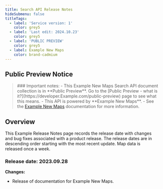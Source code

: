 ```yaml
---
title: Search API Release Notes
hideSubmenu: false
titleTags:
  - label: 'Service version: 1'
    color: grey5
  - label: 'Last edit: 2024.10.23'
    color: grey5
  - label: 'PUBLIC PREVIEW'
    color: grey5
  - label: Example New Maps
    color: brand-cadmium
---
```


## Public Preview Notice  

<Blockquote type="announcement" hasIcon>
### Important notes:
- This Example New Maps Search API document collection is in **Public Preview**. Go to the  [Public Preview - what is it?](https://developer.Example.com/public-preview)  page to see what this means.
- This API is powered by **Example New Maps**.
- See the <a href="https://developer.Example.com/Example-New-maps/documentation/introduction">Example New Maps</a> documentation for more information.
</Blockquote>  

## Overview  

This Example Release Notes page records the release date with changes and bug fixes associated with a product release. The release dates are in descending order starting with the most recent update. Map data is released once a week.  

### Release date: 2023.09.28  

**Changes:**  

- Release of documentation for Example New Maps.
